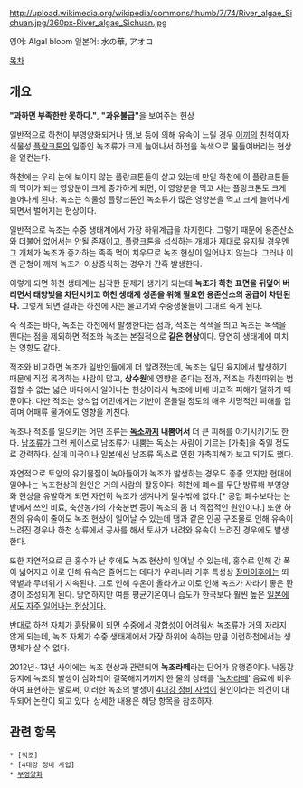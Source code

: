 http://upload.wikimedia.org/wikipedia/commons/thumb/7/74/River_algae_Sichuan.jpg/360px-River_algae_Sichuan.jpg

영어: Algal bloom
일본어: 水の華, アオコ

[[목차]]
== 개요 ==
'''"과하면 부족한만 못하다."''', '''"과유불급"'''을 보여주는 현상 

일반적으로 하천이 부영양화되거나 댐,보 등에 의해 유속이 느릴 경우 [[이끼]]의 친척이자 식물성 [[플랑크톤]]의 일종인 녹조류가 크게 늘어나서 하천을 녹색으로 물들여버리는 현상을 일컫는다.

하천에는 우리 눈에 보이지 않는 플랑크톤들이 살고 있는데 만일 하천에 이 플랑크톤들의 먹이가 되는 영양분이 크게 증가하게 되면, 이 영양분을 먹고 사는 플랑크톤도 크게 늘어나게 된다. 녹조는 식물성 플랑크톤인 녹조류가 많은 영양분을 먹고 크게 늘어나게 되면서 벌어지는 현상이다.

일반적으로 녹조는 수중 생태계에서 가장 하위계급을 차지한다. 그렇기 때문에 용존산소와 더불어 없어서는 안될 존재이고, 플랑크톤을 섭식하는 개체가 제대로 유지될 경우엔 그 개체가 녹조가 증가하는 족족 먹어 치우므로 녹조 현상이 일어나지 않는다. 그러나 이런 균형이 깨져 녹조가 이상증식하는 경우가 간혹 발생한다.

이렇게 되면 하천 생태계는 심각한 문제가 생기게 되는데 '''녹조가 하천 표면을 뒤덮어 버리면서 태양빛을 차단시키고 하천 생태계 생존을 위해 필요한 용존산소의 공급이 차단된다.''' 그렇게 되면 결과는 하천에 사는 물고기와 수중생물들이 그대로 죽게 된다. 

즉 적조는 바다, 녹조는 하천에서 발생한다는 점과, 적조는 적색을 띄고 녹조는 녹색을 띈다는 점을 제외하면 적조와 녹조는 본질적으로 '''같은 현상'''이다. 당연히 생태계에 미치는 영향도 같다.

적조와 비교하면 녹조가 일반인들에게 더 알려졌는데, 녹조는 일단 육지에서 발생하기 때문에 직접 목격하는 사람이 많고, '''상수원'''에 영향을 준다는 점과, 적조는 하천따위는 범접할 수 없는 넓은 바다에서 일어나는 현상이라서 녹조에 비해 비교적 피해가 덜하기 때문이다. 다만 적조는 양식업 어민에게는 기반이 흔들릴 정도의 매우 치명적인 피해를 입히며 어패류 물가에도 영향을 끼친다.

녹조나 적조를 일으키는 어떤 조류는 '''[[독소]]까지 내뿜어서''' 더 큰 피해를 야기시키기도 한다. [[남조류]]가 그런 케이스로 남조류가 내뿜는 독소는 사람이 기르는 [가축]을 죽일 정도로 강력하다. 실제 미국이나 일본에선 남조류 독소로 인한 가축피해가 보고 되기도 했다.

자연적으로 토양의 유기물질이 녹아들어가 녹조가 발생하는 경우도 종종 있지만 현대에 일어나는 녹조현상의 원인은 거의 사람의 활동이다. 하천에 폐수를 무단 방류해 부영양화 현상을 유발하게 되면 자연히 녹조가 생겨나게 될수밖에 없다.[* 공업 폐수보다는 논밭에서 쓰인 비료, 축산농가의 가축분변 등이 녹조의 좀 더 직접적인 원인이다.] 또한 하천의 유속이 줄어도 녹조 현상이 일어날 수 있는데 댐과 같은 인공 구조물로 인해 유속이 느려진 경우나 하천 상류에서 공사를 해서 토사가 내려와 유속이 느려진 경우에도 발생한다.

또한 자연적으로 큰 홍수가 난 후에도 녹조 현상이 일어날 수 있는데, 홍수로 인해 강 폭이 넓어지고 이로 인해 유속은 줄어드는 데다가 우리나라 기후 특성상 [[장마]]이후에는 뙤약볕과 무더위가 지속된다. 그로 인해 수온이 올라가고 이로 인해 녹조가 자라기 좋은 환경이 조성되게 된다. 당연하지만 여름 평균기온이나 습도가 한국보다 훨씬 높은 [http://honten.naniwa-i.com/dandanblog/2010/11/post-261.html 일본에서도 자주 일어나는 현상이다.]

반대로 하천 자체가 흙탕물이 되면 수중에서 [[광합성]]이 어려워서 녹조류가 거의 자라지 않게 되는데, 녹조 자체가 수중 생태계에서 가장 하위에 속하는 만큼 이런하천에서는 생명체가 살 수 없다.

2012년~13년 사이에는 녹조 현상과 관련되어 '''녹조라떼'''라는 단어가 유행중이다. 낙동강 등지에 녹조의 발생이 심화되어 걸쭉해지기까지 한 물의 상태를 '[[녹차]]라떼' 음료에 비유하여 표현하는 말로써, 이러한 녹조의 발생이 [[4대강 정비 사업]]이 원인이라는 의견이 대두되어 논란이 되고 있다. 상세한 내용은 해당 항목을 참조하자.


== 관련 항목 ==
 * [적조]
 * [4대강 정비 사업]
 * [[부영양화]]
